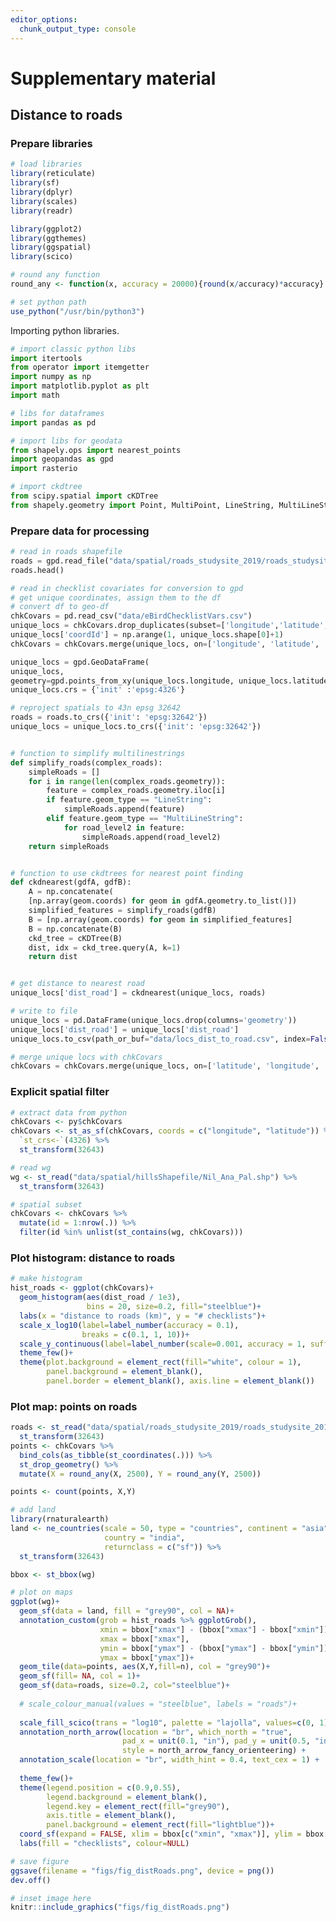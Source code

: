 ```yaml
---
editor_options: 
  chunk_output_type: console
---
```


# Supplementary material

## Distance to roads

### Prepare libraries

```r
# load libraries
library(reticulate)
library(sf)
library(dplyr)
library(scales)
library(readr)

library(ggplot2)
library(ggthemes)
library(ggspatial)
library(scico)

# round any function
round_any <- function(x, accuracy = 20000){round(x/accuracy)*accuracy}

# set python path
use_python("/usr/bin/python3")
```

Importing python libraries.

```python

# import classic python libs
import itertools
from operator import itemgetter
import numpy as np
import matplotlib.pyplot as plt
import math

# libs for dataframes
import pandas as pd

# import libs for geodata
from shapely.ops import nearest_points
import geopandas as gpd
import rasterio

# import ckdtree
from scipy.spatial import cKDTree
from shapely.geometry import Point, MultiPoint, LineString, MultiLineString
```

### Prepare data for processing

```python
# read in roads shapefile
roads = gpd.read_file("data/spatial/roads_studysite_2019/roads_studysite_2019.shp")
roads.head()

# read in checklist covariates for conversion to gpd
# get unique coordinates, assign them to the df
# convert df to geo-df
chkCovars = pd.read_csv("data/eBirdChecklistVars.csv")
unique_locs = chkCovars.drop_duplicates(subset=['longitude','latitude','sampling_event_identifier'])[['longitude', 'latitude', 'nSp', 'sampling_event_identifier']]
unique_locs['coordId'] = np.arange(1, unique_locs.shape[0]+1)
chkCovars = chkCovars.merge(unique_locs, on=['longitude', 'latitude', 'sampling_event_identifier'])

unique_locs = gpd.GeoDataFrame(
unique_locs,
geometry=gpd.points_from_xy(unique_locs.longitude, unique_locs.latitude))
unique_locs.crs = {'init' :'epsg:4326'}

# reproject spatials to 43n epsg 32642
roads = roads.to_crs({'init': 'epsg:32642'})
unique_locs = unique_locs.to_crs({'init': 'epsg:32642'})


# function to simplify multilinestrings
def simplify_roads(complex_roads):
    simpleRoads = []
    for i in range(len(complex_roads.geometry)):
        feature = complex_roads.geometry.iloc[i]
        if feature.geom_type == "LineString":
            simpleRoads.append(feature)
        elif feature.geom_type == "MultiLineString":
            for road_level2 in feature:
                simpleRoads.append(road_level2)
    return simpleRoads


# function to use ckdtrees for nearest point finding
def ckdnearest(gdfA, gdfB):
    A = np.concatenate(
    [np.array(geom.coords) for geom in gdfA.geometry.to_list()])
    simplified_features = simplify_roads(gdfB)
    B = [np.array(geom.coords) for geom in simplified_features]
    B = np.concatenate(B)
    ckd_tree = cKDTree(B)
    dist, idx = ckd_tree.query(A, k=1)
    return dist


# get distance to nearest road
unique_locs['dist_road'] = ckdnearest(unique_locs, roads)

# write to file
unique_locs = pd.DataFrame(unique_locs.drop(columns='geometry'))
unique_locs['dist_road'] = unique_locs['dist_road']
unique_locs.to_csv(path_or_buf="data/locs_dist_to_road.csv", index=False)

# merge unique locs with chkCovars
chkCovars = chkCovars.merge(unique_locs, on=['latitude', 'longitude', 'coordId', 'sampling_event_identifier'])
```

### Explicit spatial filter

```r
# extract data from python
chkCovars <- py$chkCovars
chkCovars <- st_as_sf(chkCovars, coords = c("longitude", "latitude")) %>% 
  `st_crs<-`(4326) %>% 
  st_transform(32643)

# read wg
wg <- st_read("data/spatial/hillsShapefile/Nil_Ana_Pal.shp") %>% 
  st_transform(32643)

# spatial subset
chkCovars <- chkCovars %>% 
  mutate(id = 1:nrow(.)) %>% 
  filter(id %in% unlist(st_contains(wg, chkCovars)))
```


### Plot histogram: distance to roads

```r

# make histogram
hist_roads <- ggplot(chkCovars)+
  geom_histogram(aes(dist_road / 1e3),
                 bins = 20, size=0.2, fill="steelblue")+
  labs(x = "distance to roads (km)", y = "# checklists")+
  scale_x_log10(label=label_number(accuracy = 0.1), 
                breaks = c(0.1, 1, 10))+
  scale_y_continuous(label=label_number(scale=0.001, accuracy = 1, suffix = "K"))+
  theme_few()+
  theme(plot.background = element_rect(fill="white", colour = 1),
        panel.background = element_blank(),
        panel.border = element_blank(), axis.line = element_blank())

```

### Plot map: points on roads

```r
roads <- st_read("data/spatial/roads_studysite_2019/roads_studysite_2019.shp") %>% 
  st_transform(32643)
points <- chkCovars %>% 
  bind_cols(as_tibble(st_coordinates(.))) %>% 
  st_drop_geometry() %>% 
  mutate(X = round_any(X, 2500), Y = round_any(Y, 2500))

points <- count(points, X,Y)

# add land
library(rnaturalearth)
land <- ne_countries(scale = 50, type = "countries", continent = "asia",
                     country = "india",
                     returnclass = c("sf")) %>% 
  st_transform(32643)

bbox <- st_bbox(wg)
```

```r
# plot on maps
ggplot(wg)+
  geom_sf(data = land, fill = "grey90", col = NA)+
  annotation_custom(grob = hist_roads %>% ggplotGrob(),
                    xmin = bbox["xmax"] - (bbox["xmax"] - bbox["xmin"])/2.5, 
                    xmax = bbox["xmax"], 
                    ymin = bbox["ymax"] - (bbox["ymax"] - bbox["ymin"])/3, 
                    ymax = bbox["ymax"])+
  geom_tile(data=points, aes(X,Y,fill=n), col = "grey90")+
  geom_sf(fill= NA, col = 1)+
  geom_sf(data=roads, size=0.2, col="steelblue")+
  
  # scale_colour_manual(values = "steelblue", labels = "roads")+
  
  scale_fill_scico(trans = "log10", palette = "lajolla", values=c(0, 1))+
  annotation_north_arrow(location = "br", which_north = "true", 
                         pad_x = unit(0.1, "in"), pad_y = unit(0.5, "in"),
                         style = north_arrow_fancy_orienteering) +
  annotation_scale(location = "br", width_hint = 0.4, text_cex = 1) +
  
  theme_few()+
  theme(legend.position = c(0.9,0.55),
        legend.background = element_blank(),
        legend.key = element_rect(fill="grey90"),
        axis.title = element_blank(),
        panel.background = element_rect(fill="lightblue"))+
  coord_sf(expand = FALSE, xlim = bbox[c("xmin", "xmax")], ylim = bbox[c("ymin", "ymax")])+
  labs(fill = "checklists", colour=NULL)

# save figure
ggsave(filename = "figs/fig_distRoads.png", device = png())
dev.off()
```

```r
# inset image here
knitr::include_graphics("figs/fig_distRoads.png")

```
